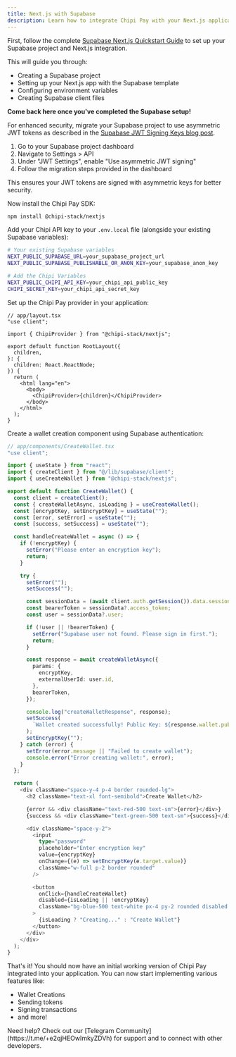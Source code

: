 ```yaml
---
title: Next.js with Supabase
description: Learn how to integrate Chipi Pay with your Next.js application using Supabase for authentication and secure wallet storage.
---
```


<Steps>

<Step title="Setup Supabase with Next.js" titleSize="h2">

First, follow the complete [Supabase Next.js Quickstart Guide](https://supabase.com/docs/guides/getting-started/quickstarts/nextjs) to set up your Supabase project and Next.js integration.

This will guide you through:

- Creating a Supabase project
- Setting up your Next.js app with the Supabase template
- Configuring environment variables
- Creating Supabase client files

**Come back here once you've completed the Supabase setup!**

</Step>

<Step title="Migrate to Asymmetric JWT Tokens" titleSize="h2">

For enhanced security, migrate your Supabase project to use asymmetric JWT tokens as described in the [Supabase JWT Signing Keys blog post](https://supabase.com/blog/jwt-signing-keys).

1. Go to your Supabase project dashboard
2. Navigate to Settings > API
3. Under "JWT Settings", enable "Use asymmetric JWT signing"
4. Follow the migration steps provided in the dashboard

This ensures your JWT tokens are signed with asymmetric keys for better security.

</Step>

<Step title="Install the Chipi SDK" titleSize="h2">

Now install the Chipi Pay SDK:

```bash
npm install @chipi-stack/nextjs
```

</Step>

<Step title="Add Chipi Environment Variables" titleSize="h2">

Add your Chipi API key to your `.env.local` file (alongside your existing Supabase variables):

```bash
# Your existing Supabase variables
NEXT_PUBLIC_SUPABASE_URL=your_supabase_project_url
NEXT_PUBLIC_SUPABASE_PUBLISHABLE_OR_ANON_KEY=your_supabase_anon_key

# Add the Chipi Variables
NEXT_PUBLIC_CHIPI_API_KEY=your_chipi_api_public_key
CHIPI_SECRET_KEY=your_chipi_api_secret_key

```

</Step>

<Step title="Setup the Chipi SDK Provider" titleSize="h2">

Set up the Chipi Pay provider in your application:

```tsx
// app/layout.tsx
"use client";

import { ChipiProvider } from "@chipi-stack/nextjs";

export default function RootLayout({
  children,
}: {
  children: React.ReactNode;
}) {
  return (
    <html lang="en">
      <body>
        <ChipiProvider>{children}</ChipiProvider>
      </body>
    </html>
  );
}
```

</Step>

<Step title="Creating a Wallet" titleSize="h2">

Create a wallet creation component using Supabase authentication:

```typescript
// app/components/CreateWallet.tsx
"use client";

import { useState } from "react";
import { createClient } from "@/lib/supabase/client";
import { useCreateWallet } from "@chipi-stack/nextjs";

export default function CreateWallet() {
  const client = createClient();
  const { createWalletAsync, isLoading } = useCreateWallet();
  const [encryptKey, setEncryptKey] = useState("");
  const [error, setError] = useState("");
  const [success, setSuccess] = useState("");

  const handleCreateWallet = async () => {
    if (!encryptKey) {
      setError("Please enter an encryption key");
      return;
    }

    try {
      setError("");
      setSuccess("");

      const sessionData = (await client.auth.getSession()).data.session;
      const bearerToken = sessionData?.access_token;
      const user = sessionData?.user;

      if (!user || !bearerToken) {
        setError("Supabase user not found. Please sign in first.");
        return;
      }

      const response = await createWalletAsync({
        params: {
          encryptKey,
          externalUserId: user.id,
        },
        bearerToken,
      });

      console.log("createWalletResponse", response);
      setSuccess(
        `Wallet created successfully! Public Key: ${response.wallet.publicKey}`
      );
      setEncryptKey("");
    } catch (error) {
      setError(error.message || "Failed to create wallet");
      console.error("Error creating wallet:", error);
    }
  };

  return (
    <div className="space-y-4 p-4 border rounded-lg">
      <h2 className="text-xl font-semibold">Create Wallet</h2>

      {error && <div className="text-red-500 text-sm">{error}</div>}
      {success && <div className="text-green-500 text-sm">{success}</div>}

      <div className="space-y-2">
        <input
          type="password"
          placeholder="Enter encryption key"
          value={encryptKey}
          onChange={(e) => setEncryptKey(e.target.value)}
          className="w-full p-2 border rounded"
        />

        <button
          onClick={handleCreateWallet}
          disabled={isLoading || !encryptKey}
          className="bg-blue-500 text-white px-4 py-2 rounded disabled:opacity-50 w-full"
        >
          {isLoading ? "Creating..." : "Create Wallet"}
        </button>
      </div>
    </div>
  );
}
```

</Step>

<Step title="Celebrate & Learn More!" titleSize="h2">

That's it! You should now have an initial working version of Chipi Pay integrated into your application. You can now start implementing various features like:

- Wallet Creations
- Sending tokens
- Signing transactions
- and more!

</Step>

</Steps>

<Tip>
  Need help? Check out our [Telegram Community](https://t.me/+e2qjHEOwImkyZDVh)
  for support and to connect with other developers.
</Tip>
